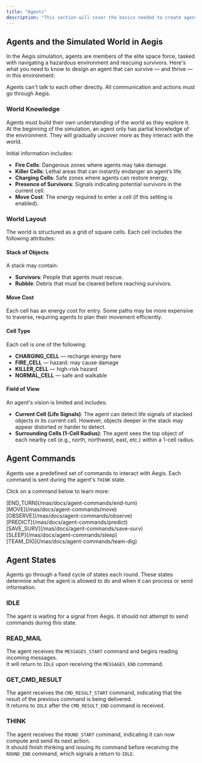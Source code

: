 ```yaml
---
title: "Agents"
description: "This section will cover the basics needed to create agents that work with Aegis."
---
```


## Agents and the Simulated World in Aegis

In the Aegis simulation, agents are members of the elite space force, tasked with navigating a hazardous environment and rescuing survivors.
Here's what you need to know to design an agent that can survive — and thrive — in this environment:

<Admonition variant="info" title="Agent Communication">
  Agents can't talk to each other directly. All communication and actions must go through Aegis.
</Admonition>

### World Knowledge

Agents must build their own understanding of the world as they explore it. At the beginning of the simulation, an agent only has partial
knowledge of the environment. They will gradually uncover more as they interact with the world.

Initial information includes:

- **Fire Cells**: Dangerous zones where agents may take damage.
- **Killer Cells**: Lethal areas that can instantly endanger an agent’s life.
- **Charging Cells**: Safe zones where agents can restore energy.
- **Presence of Survivors**: Signals indicating potential survivors in the current cell.
- **Move Cost**: The energy required to enter a cell (if this setting is enabled). 

### World Layout

The world is structured as a grid of square cells. Each cell includes the following attributes:

#### Stack of Objects

A stack may contain:

- **Survivors**: People that agents must rescue.
- **Rubble**: Debris that must be cleared before reaching survivors.

#### Move Cost

Each cell has an energy cost for entry. Some paths may be more expensive to traverse, requiring agents to plan their movement efficiently.

#### Cell Type

Each cell is one of the following:

- **CHARGING_CELL** — recharge energy here
- **FIRE_CELL** — hazard: may cause damage
- **KILLER_CELL** — high-risk hazard
- **NORMAL_CELL** — safe and walkable

#### Field of View

An agent's vision is limited and includes:

- **Current Cell (Life Signals)**: The agent can detect life signals of stacked objects in its current cell. However, objects deeper in the
stack may appear distorted or harder to detect.
- **Surrounding Cells (1-Cell Radius)**: The agent sees the top object of each nearby cell (e.g., north, northwest, east, etc.) within
a 1-cell radius.

## Agent Commands

Agents use a predefined set of commands to interact with Aegis. Each command is sent during the agent's `THINK` state.

Click on a command below to learn more:

<div className="text-xl mt-8 font-mono">[END_TURN](/mas/docs/agent-commands/end-turn)</div>
<div className="text-xl mt-4 font-mono">[MOVE](/mas/docs/agent-commands/move)</div>
<div className="text-xl mt-4 font-mono">[OBSERVE](/mas/docs/agent-commands/observe)</div>
<div className="text-xl mt-4 font-mono">[PREDICT](/mas/docs/agent-commands/predict)</div>
<div className="text-xl mt-4 font-mono">[SAVE_SURV](/mas/docs/agent-commands/save-surv)</div>
<div className="text-xl mt-4 font-mono">[SLEEP](/mas/docs/agent-commands/sleep)</div>
<div className="text-xl mt-4 font-mono">[TEAM_DIG](/mas/docs/agent-commands/team-dig)</div>

## Agent States

Agents go through a fixed cycle of states each round. These states determine what the agent is allowed to do and when it can process or send information.

<Steps>

### IDLE

The agent is waiting for a signal from Aegis. It should not attempt to send commands during this state.

### READ_MAIL

The agent receives the `MESSAGES_START` command and begins reading incoming messages.  
It will return to `IDLE` upon receiving the `MESSAGES_END` command.

### GET_CMD_RESULT

The agent receives the `CMD_RESULT_START` command, indicating that the result of the previous command is being delivered.  
It returns to `IDLE` after the `CMD_RESULT_END` command is received.

### THINK

The agent receives the `ROUND_START` command, indicating it can now compute and send its next action.  
It should finish thinking and issuing its command before receiving the `ROUND_END` command, which signals a return to `IDLE`.

</Steps>
